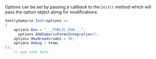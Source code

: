 Options can be set by passing a callback to the `Init()` method which will
pass the option object along for modifications:


```csharp
SentryXamarin.Init(options =>
{
    options.Dsn = "___PUBLIC_DSN___";
	  options.AddXamarinFormsIntegration();
    options.MaxBreadcrumbs = 50;
    options.Debug = true;
});
    // app code here
```

